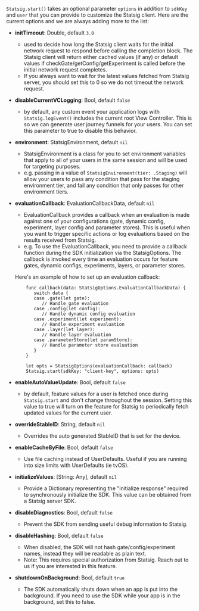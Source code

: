 `Statsig.start()` takes an optional parameter `options` in addition to `sdkKey` and `user` that you can provide to customize the Statsig client. Here are the current options and we are always adding more to the list:

- **initTimeout**: Double, default `3.0`
   - used to decide how long the Statsig client waits for the initial network request to respond before calling the completion block. The Statsig client will return either cached values (if any) or default values if checkGate/getConfig/getExperiment is called before the initial network request completes.
   - If you always want to wait for the latest values fetched from Statsig server, you should set this to 0 so we do not timeout the network request.

-  **disableCurrentVCLogging**: Bool, default `false`
   - by default, any custom event your application logs with `Statsig.logEvent()` includes the current root View Controller. This is so we can generate user journey funnels for your users. You can set this parameter to true to disable this behavior.

-  **environment**: StatsigEnvironment, default `nil`
   - StatsigEnvironment is a class for you to set environment variables that apply to all of your users in the same session and will be used for targeting purposes.
   - e.g. passing in a value of `StatsigEnvironment(tier: .Staging)` will allow your users to pass any condition that pass for the staging environment tier, and fail any condition that only passes for other environment tiers.

- **evaluationCallback**: EvaluationCallbackData, default `nil`
  - EvaluationCallback provides a callback when an evaluation is made against one of your configurations
  (gate, dynamic config, experiment, layer config and parameter stores). This is useful when you want to trigger specific actions or log evaluations based on the results received from Statsig.
  - e.g. To use the EvaluationCallback, you need to provide a callback function during the SDK initialization via the StatsigOptions. The callback is invoked every time an evaluation occurs for feature gates, dynamic configs, experiments, layers, or parameter stores.

  Here's an example of how to set up an evaluation callback:
  ```
      func callback(data: StatsigOptions.EvaluationCallbackData) {
         switch data {
         case .gate(let gate):
            // Handle gate evaluation
         case .config(let config):
            // Handle dynamic config evaluation
         case .experiment(let experiment):
            // Handle experiment evaluation
         case .layer(let layer):
            // Handle layer evaluation
         case .parameterStore(let paramStore):
            // Handle parameter store evaluation
         }
      }

      let opts = StatsigOptions(evaluationCallback: callback)
      Statsig.start(sdkKey: "client-key", options: opts)
   ```

-  **enableAutoValueUpdate**: Bool, default `false`
   - by default, feature values for a user is fetched once during `Statsig.start` and don't change throughout the session. Setting this value to true will turn on the feature for Statsig to periodically fetch updated values for the current user.

-  **overrideStableID**: String, default `nil`
   - Overrides the auto generated StableID that is set for the device.

-  **enableCacheByFile**: Bool, default `false`
   - Use file caching instead of UserDefaults. Useful if you are running into size limits with UserDefaults (ie tvOS).

-  **initializeValues**: [String: Any], default `nil`
   - Provide a Dictionary representing the "initialize response" required  to synchronously initialize the SDK.
     This value can be obtained from a Statsig server SDK.

-  **disableDiagnostics**: Bool, default `false`
   - Prevent the SDK from sending useful debug information to Statsig.

-  **disableHashing**: Bool, default `false`
   - When disabled, the SDK will not hash gate/config/experiment names, instead they will be readable as plain text.
   - Note: This requires special authorization from Statsig. Reach out to us if you are interested in this feature.

-  **shutdownOnBackground**: Bool, default `true`
   - The SDK automatically shuts down when an app is put into the background.
     If you need to use the SDK while your app is in the background, set this to false.
